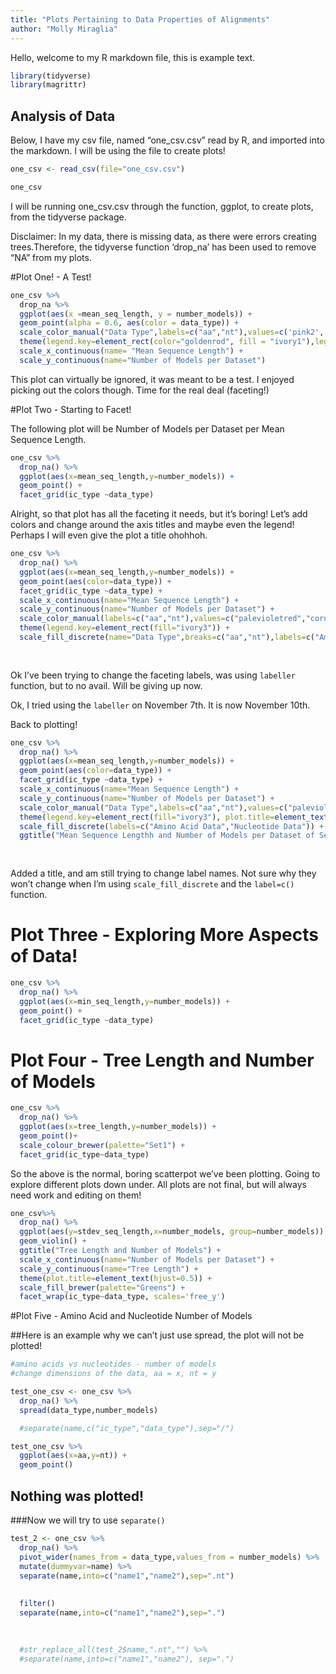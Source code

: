 ```yaml
---
title: "Plots Pertaining to Data Properties of Alignments"
author: "Molly Miraglia"
---
```

Hello, welcome to my R markdown file, this is example text.


```r
library(tidyverse)
library(magrittr)
```
## Analysis of Data
Below, I have my csv file, named "one_csv.csv" read by R, and imported into the markdown. I will be using the file to create plots!

```r
one_csv <- read_csv(file="one_csv.csv")
```

```r
one_csv
```
I will be running one_csv.csv through the function, ggplot, to create plots, from the tidyverse package.

Disclaimer: In my data, there is missing data, as there were errors creating trees.Therefore, the tidyverse function 'drop_na' has been used to remove "NA" from my plots.

#Plot One! - A Test!
```r
one_csv %>%
  drop_na %>%
  ggplot(aes(x =mean_seq_length, y = number_models)) + 
  geom_point(alpha = 0.6, aes(color = data_type)) +
  scale_color_manual("Data Type",labels=c("aa","nt"),values=c('pink2','lightskyblue')) +
  theme(legend.key=element_rect(color="goldenrod", fill = "ivory1"),legend.background = element_rect(fill="pink", color = "grey")) +
  scale_x_continuous(name= "Mean Sequence Length") +
  scale_y_continuous(name="Number of Models per Dataset")
```

This plot can virtually be ignored, it was meant to be a test. I enjoyed picking out the colors though. Time for the real deal (faceting!)


#Plot Two - Starting to Facet!

The following plot will be Number of Models per Dataset per Mean Sequence Length.

```r
one_csv %>%
  drop_na() %>%
  ggplot(aes(x=mean_seq_length,y=number_models)) +
  geom_point() + 
  facet_grid(ic_type ~data_type)
```
Alright, so that plot has all the faceting it needs, but it's boring! Let's add colors and change around the axis titles and maybe even the legend! Perhaps I will even give the plot a title ohohhoh.


```r

one_csv %>%
  drop_na() %>%
  ggplot(aes(x=mean_seq_length,y=number_models)) +
  geom_point(aes(color=data_type)) + 
  facet_grid(ic_type ~data_type) +
  scale_x_continuous(name="Mean Sequence Length") +
  scale_y_continuous(name="Number of Models per Dataset") +
  scale_color_manual(labels=c("aa","nt"),values=c("palevioletred","cornflowerblue")) +
  theme(legend.key=element_rect(fill="ivory3")) +
  scale_fill_discrete(name="Data Type",breaks=c("aa","nt"),labels=c("Amino Acid Data","Nucleotide Data"))
  
  
```

Ok I've been trying to change the faceting labels, was using `labeller` function, but to no avail. Will be giving up now.

Ok, I tried using the `labeller` on November 7th. It is now November 10th. 

Back to plotting!


```r

one_csv %>%
  drop_na() %>%
  ggplot(aes(x=mean_seq_length,y=number_models)) +
  geom_point(aes(color=data_type)) + 
  facet_grid(ic_type ~data_type) +
  scale_x_continuous(name="Mean Sequence Length") +
  scale_y_continuous(name="Number of Models per Dataset") +
  scale_color_manual("Data Type",labels=c("aa","nt"),values=c("palevioletred","cornflowerblue")) +
  theme(legend.key=element_rect(fill="ivory3"), plot.title=element_text(hjust=0.5)) +
  scale_fill_discrete(labels=c("Amino Acid Data","Nucleotide Data")) +
  ggtitle("Mean Sequence Lengthh and Number of Models per Dataset of Selectome Data")
  
  
```

Added a title, and am still trying to change label names. Not sure why they won't change when I'm using `scale_fill_discrete` and the `label=c()` function. 

# Plot Three - Exploring More Aspects of Data!

```r
one_csv %>%
  drop_na() %>%
  ggplot(aes(x=min_seq_length,y=number_models)) +
  geom_point() +
  facet_grid(ic_type ~data_type)
```

# Plot Four - Tree Length and Number of Models

```r
one_csv %>%
  drop_na() %>%
  ggplot(aes(x=tree_length,y=number_models)) +
  geom_point()+
  scale_colour_brewer(palette="Set1") +
  facet_grid(ic_type~data_type)
```

So the above is the normal, boring scatterpot we've been plotting. Going to explore different plots down under. All plots are not final, but will always need work and editing on them!

```r
one_csv%>%
  drop_na() %>%
  ggplot(aes(y=stdev_seq_length,x=number_models, group=number_models)) +
  geom_violin() +
  ggtitle("Tree Length and Number of Models") +
  scale_x_continuous(name="Number of Models per Dataset") +
  scale_y_continuous(name="Tree Length") +
  theme(plot.title=element_text(hjust=0.5)) +
  scale_fill_brewer(palette="Greens") +
  facet_wrap(ic_type~data_type, scales='free_y')
```

#Plot Five - Amino Acid and Nucleotide Number of Models

##Here is an example why we can't just use spread, the plot will not be plotted!

```r
#amino acids vs nucleotides - number of models
#change dimensions of the data, aa = x, nt = y

test_one_csv <- one_csv %>%
  drop_na() %>%
  spread(data_type,number_models)

  #separate(name,c("ic_type","data_type"),sep="/")

test_one_csv %>%
  ggplot(aes(x=aa,y=nt)) +
  geom_point()

```



## Nothing was plotted!

###Now we will try to use `separate()` 



``` r

test_2 <- one_csv %>%
  drop_na() %>%
  pivot_wider(names_from = data_type,values_from = number_models) %>%
  mutate(dummyvar=name) %>% 
  separate(name,into=c("name1","name2"),sep=".nt")
  
  
  filter() 
  separate(name,into=c("name1","name2"),sep=".") 
  

  
  #str_replace_all(test_2$name,".nt","") %>%
  #separate(name,into=c("name1","name2"), sep=".")

```







